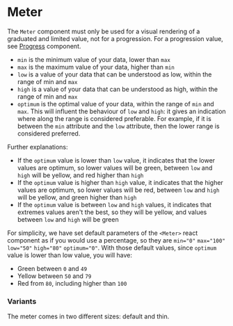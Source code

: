 

# Meter

The `Meter` component must only be used for a visual rendering of a graduated and limited value, not for a progression. For a progression value, see [Progress](?path=/docs/components-progress--basic#progress) component.

- `min` is the minimum value of your data, lower than `max`
- `max` is the maximum value of your data, higher than `min`
- `low` is a value of your data that can be understood as low, within the range of min and `max`
- `high` is a value of your data that can be understood as high, within the range of min and `max`
- `optimum` is the optimal value of your data, within the range of `min` and `max`. This will influent the behaviour of `low` and `high`: it gives an indication where along the range is considered preferable. For example, if it is between the `min` attribute and the `low` attribute, then the lower range is considered preferred.

Further explanations:

- If the `optimum` value is lower than `low` value, it indicates that the lower values are optimum, so lower values will be green, between `low` and `high` will be yellow, and red higher than `high`
- If the `optimum` value is higher than `high` value, it indicates that the higher values are optimum, so lower values will be red, between `low` and `high` will be yellow, and green higher than `high`
- If the `optimum` value is between `low` and `high` values, it indicates that extremes values aren't the best, so they will be yellow, and values between `low` and `high` will be green

For simplicity, we have set default parameters of the `<Meter>` react component as if you would use a percentage, so they are `min="0"` `max="100"` `low="50"` `high="80"` `optimum="0"`. With those default values, since `optimum` value is lower than low value, you will have:

- Green between `0` and `49`
- Yellow between `50` and `79`
- Red from `80`, including higher than `100`

<Canvas>
    <Story id="components-meter--basic" />
</Canvas>

### Variants

The meter comes in two different sizes: default and thin.

<Canvas>
    <Story id="components-meter--variants" />
</Canvas>

<Primary />

<ArgTypes story={PRIMARY_STORY} />
